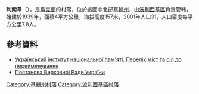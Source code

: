 {{coord|51|2|29|N|29|38|47|E|scale:30000|display=title}}

'''利索韋'''（{{lang-uk|Лісове}}），是[[烏克蘭|烏克蘭]]的村落，位於該國中北部[[基輔州|基輔州]]，由[[波利西基區|波利西基區]]負責管轄，始建於1939年，面積4平方公里，海拔高度157米，2001年人口31，人口密度每平方公里7.8人。

==參考資料==
*[https://web.archive.org/web/20151117040626/http://www.memory.gov.ua/page/perelik-mist-ta-sil-do-pereimenuvannya Український інститут національної пам'яті. Перелік міст та сіл до перейменування]
*[http://zakon5.rada.gov.ua/laws/show/984-19 Постанова Верховної Ради України] {{Wayback|url=http://zakon5.rada.gov.ua/laws/show/984-19 |date=20160306062002 }}

{{DEFAULTSORT:Чапаєве}}
[[Category:基輔州村落|Category:基輔州村落]]
[[Category:波利西基區村落|Category:波利西基區村落]]


{{Kiev-geo-stub}}